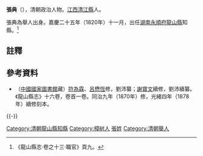 '''張典'''（{{bd|？||？||}}），清朝政治人物。[[江西|江西]][[清江縣|清江縣]]人。

張典為舉人出身。嘉慶二十五年（1820年）十一月，出任[[湖南|湖南]][[永順府|永順府]][[龍山縣|龍山縣]]知縣。<ref>《龍山縣志·卷之十三·職官》頁九。</ref>

==註釋==
{{reflist}}

==參考資料==
*（[[中國國家圖書館|中國國家圖書館]]藏）[[符為霖|符為霖]]、[[呂懋恆|呂懋恆]]修，劉沛纂；[[謝寶文|謝寶文]]續修，劉沛續纂。《龍山縣志》十六卷，卷首一卷。同治九年（1870年）修，光緒四年（1878年）續修刻本。

{{-}}
{{start box}}
{{s-off}}
{{succession box|[[吳堃|吳堃]]|[[徐春|徐春]]|[[湖南|湖南]][[永順府|永順府]][[龍山縣|龍山縣]][[知縣|知縣]]（[[龍山縣知縣列表|列表]]）|<small>嘉慶二十五年（1820年）十一月上任</small>}}
{{end box}}

{{DEFAULTSORT:Zhang張}}
[[Category:清朝龍山縣知縣|Category:清朝龍山縣知縣]]
[[Category:樟树人|Category:樟树人]]
[[Category:張姓|張姓]]
[[Category:清朝舉人|Category:清朝舉人]]